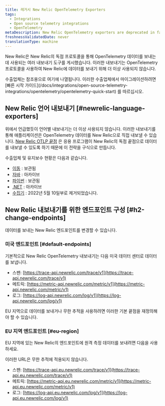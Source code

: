 ```yaml
---
title: 레거시 New Relic OpenTelemetry Exporters
tags:
  - Integrations
  - Open source telemetry integrations
  - OpenTelemetry
metaDescription: New Relic OpenTelemetry exporters are deprecated in favor of the OTLP endpoint.
freshnessValidatedDate: never
translationType: machine
---
```


New Relic은 New Relic의 독점 프로토콜을 통해 OpenTelemetry 데이터를 보내는 데 사용되는 여러 내보내기 도구를 게시했습니다. 이러한 내보내기는 OpenTelemetry 프로토콜을 사용하여 New Relic에 데이터를 보내기 위해 더 이상 사용되지 않습니다.

<Callout variant="important">
  수출업체는 참조용으로 여기에 나열됩니다. 이러한 수출업체에서 마이그레이션하려면 [빠른 시작 가이드](/docs/integrations/open-source-telemetry-integrations/opentelemetry/opentelemetry-quick-start) 를 따르십시오.
</Callout>

## New Relic 언어 내보내기 [#newrelic-language-exporters]

위에서 언급했듯이 언어별 내보내기는 더 이상 사용되지 않습니다. 이러한 내보내기를 통해 애플리케이션은 OpenTelemetry 데이터를 New Relic으로 직접 내보낼 수 있습니다. [New Relic OTLP 끝점](#native-otlp) 은 응용 프로그램이 New Relic의 독점 끝점으로 데이터를 내보낼 수 있도록 하기 때문에 이 전략을 구식으로 만듭니다.

수출업체 및 유지보수 현황은 다음과 같습니다.

* [이동](https://github.com/newrelic/opentelemetry-exporter-go) : 보관됨
* [자바](https://github.com/newrelic/opentelemetry-exporter-java) : 아카이브
* [파이썬](https://github.com/newrelic/opentelemetry-exporter-python) : 보관됨
* [.NET](https://github.com/newrelic/newrelic-telemetry-sdk-dotnet/tree/main/src/NewRelic.OpenTelemetry) : 아카이브
* [수집기](https://github.com/open-telemetry/opentelemetry-collector-contrib/tree/v0.50.0/exporter/newrelicexporter) : 2022년 5월 10일부로 제거되었습니다.

## New Relic 내보내기를 위한 엔드포인트 구성 [#h2-change-endpoints]

데이터를 보내는 New Relic 엔드포인트를 변경할 수 있습니다.

### 미국 엔드포인트 [#default-endpoints]

기본적으로 New Relic OpenTelemetry 내보내기는 다음 미국 데이터 센터로 데이터를 보냅니다.

* 스팬: [https://trace-api.newrelic.com/trace/v1](https://trace-api.newrelic.com/trace/v1)
* 메트릭: [https://metric-api.newrelic.com/metric/v1](https://metric-api.newrelic.com/metric/v1)
* 로그: [https://log-api.newrelic.com/log/v1](https://log-api.newrelic.com/log/v1)

EU 지역으로 데이터를 보내거나 무한 추적을 사용하려면 이러한 기본 끝점을 재정의해야 할 수 있습니다.

### EU 지역 엔드포인트 [#eu-region]

EU 지역에 있는 New Relic의 엔드포인트에 원격 측정 데이터를 보내려면 다음을 사용하세요.

<Callout variant="tip">
  이러한 URL은 무한 추적에 적용되지 않습니다.
</Callout>

* 스팬: [https://trace-api.eu.newrelic.com/trace/v1](https://trace-api.eu.newrelic.com/trace/v1)
* 메트릭: [https://metric-api.eu.newrelic.com/metric/v1](https://metric-api.eu.newrelic.com/metric/v1)
* 로그: [https://log-api.eu.newrelic.com/log/v1](https://log-api.eu.newrelic.com/log/v1)